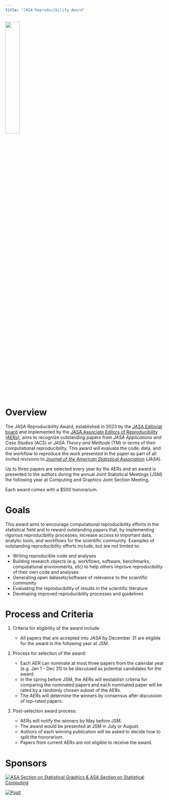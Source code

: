 ```yaml
---
title: "JASA Reproducibility Award"
---
```


![](img/jasa_img.png){width=30% fig-align="center" fig-alt="JASA reproducibility award logo"}

# Overview

The JASA Reproducibility Award, established in 2023 by the [JASA Editorial board](https://www.tandfonline.com/action/journalInformation?show=editorialBoard&journalCode=uasa20) and implemented by the [JASA Associate Editors of Reproducibility (AERs)](about.qmd), aims to recognize outstanding papers from *JASA Applications and Case Studies* (ACS) or *JASA Theory and Methods* (TM) in terms of their computational reproducibility. This award will evaluate the code, data, and the workflow to reproduce the work presented in the paper as part of all invited revisions to [*Journal of the American Statistical Association*](https://www.tandfonline.com/journals/uasa20) (*JASA*).

Up to three papers are selected every year by the AERs and an award is presented to the authors during the annual Joint Statistical Meetings (JSM) the following year at Computing and Graphics Joint Section Meeting.

Each award comes with a \$500 honorarium.

# Goals

This award aims to encourage computational reproducibility efforts in the statistical field and to reward outstanding papers that, by implementing rigorous reproducibility processes, increase access to important data, analytic tools, and workflows for the scientific community. Examples of outstanding reproducibility efforts include, but are not limited to:

-   Writing reproducible code and analyses
-   Building research objects (e.g. workflows, software, benchmarks, computational environments, etc) to help others improve reproducibility of their own code and analyses
-   Generating open datasets/software of relevance to the scientific community
-   Evaluating the reproducibility of results in the scientific literature
-   Developing improved reproducibility processes and guidelines

# Process and Criteria

1.  Criteria for eligibility of the award include

    -   All papers that are accepted into *JASA* by December 31 are eligible for the award in the following year at JSM.

2.  Process for selection of the award:

    -   Each AER can nominate at most three papers from the calendar year (e.g. Jan 1 - Dec 31) to be discussed as potential candidates for the award.
    -   In the spring before JSM, the AERs will eestablish criteria for comparing the nominated papers and each nominated paper will be rated by a randomly chosen subset of the AERs. 
    -   The AERs will determine the winners by consensus after discussion of top-rated papers.

3.  Post-selection award process:

    -   AERs will notify the winners by May before JSM.
    -   The award would be presented at JSM in July or August.
    -   Authors of each winning publication will be asked to decide how to split the honorarium.
    -   Papers from current AERs are not eligible to receive the award.

# Sponsors

[![ASA Section on Statistical Graphics & ASA Section on Statistical Computing](https://s3.amazonaws.com/higherlogicdownload/AMSTAT/UploadedImages/77AmZV1cQeex7d5PFR2b_logo-T.jpg)](https://community.amstat.org/jointscsg-section/home)

[![Posit](https://posit.co/wp-content/themes/Posit/assets/images/posit-logo-2024.svg)](https://posit.co)
